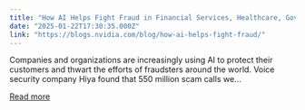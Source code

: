 ```yaml
---
title: "How AI Helps Fight Fraud in Financial Services, Healthcare, Government and More"
date: "2025-01-22T17:30:35.000Z"
link: "https://blogs.nvidia.com/blog/how-ai-helps-fight-fraud/"
---
```


Companies and organizations are increasingly using AI to protect their customers and thwart the efforts of fraudsters around the world. Voice security company Hiya found that 550 million scam calls we...

[Read more](https://blogs.nvidia.com/blog/how-ai-helps-fight-fraud/)

